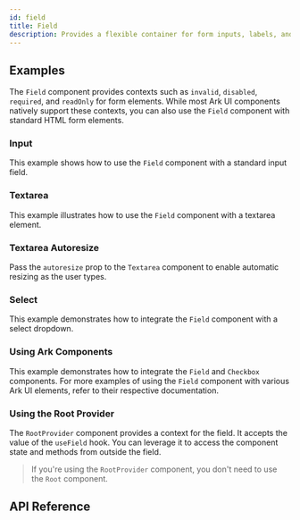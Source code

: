 ```yaml
---
id: field
title: Field
description: Provides a flexible container for form inputs, labels, and helper text.
---
```


<ComponentPreview id="Field" />

## Examples

The `Field` component provides contexts such as `invalid`, `disabled`, `required`, and `readOnly`
for form elements. While most Ark UI components natively support these contexts, you can also use
the `Field` component with standard HTML form elements.

### Input

This example shows how to use the `Field` component with a standard input field.

<Example id="input" />

### Textarea

This example illustrates how to use the `Field` component with a textarea element.

<Example id="textarea" />

### Textarea Autoresize

Pass the `autoresize` prop to the `Textarea` component to enable automatic resizing as the user
types.

<Example id="textarea-autoresize" />

### Select

This example demonstrates how to integrate the `Field` component with a select dropdown.

<Example id="select" />

### Using Ark Components

This example demonstrates how to integrate the `Field` and `Checkbox` components. For more examples
of using the `Field` component with various Ark UI elements, refer to their respective
documentation.

<Example component="checkbox" id="with-field" />

### Using the Root Provider

The `RootProvider` component provides a context for the field. It accepts the value of the
`useField` hook. You can leverage it to access the component state and methods from outside the
field.

<Example id="root-provider" />

> If you're using the `RootProvider` component, you don't need to use the `Root` component.

## API Reference

<ComponentTypes id="field" />
